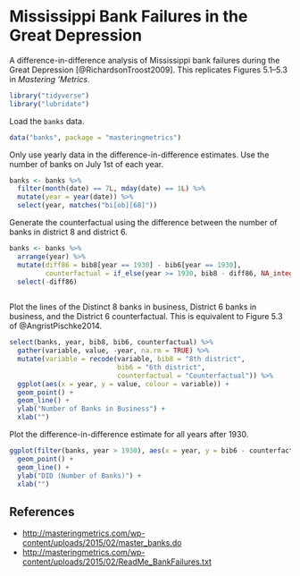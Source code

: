 # Mississippi Bank Failures in the Great Depression

A difference-in-difference analysis of Mississippi bank failures during the Great Depression [@RichardsonTroost2009].
This replicates Figures 5.1--5.3 in *Mastering 'Metrics*.

```r
library("tidyverse")
library("lubridate")
```

Load the `banks` data.
```r
data("banks", package = "masteringmetrics")
```

Only use yearly data in the difference-in-difference estimates.
Use the number of banks on July 1st of each year.
```r
banks <- banks %>%
  filter(month(date) == 7L, mday(date) == 1L) %>%
  mutate(year = year(date)) %>%
  select(year, matches("bi[ob][68]"))
```
Generate the counterfactual using the difference between the number of banks in district 8 and district 6.
```r
banks <- banks %>%
  arrange(year) %>%
  mutate(diff86 = bib8[year == 1930] - bib6[year == 1930],
         counterfactual = if_else(year >= 1930, bib8 - diff86, NA_integer_)) %>%
  select(-diff86)
         
```

Plot the lines of the Distinct 8 banks in business, District 6 banks in business, and the District 6 counterfactual. 
This is equivalent to Figure 5.3 of @AngristPischke2014.
```r
select(banks, year, bib8, bib6, counterfactual) %>%
  gather(variable, value, -year, na.rm = TRUE) %>%
  mutate(variable = recode(variable, bib8 = "8th district",
                           bib6 = "6th district",
                           counterfactual = "Counterfactual")) %>%
  ggplot(aes(x = year, y = value, colour = variable)) +
  geom_point() +
  geom_line() +
  ylab("Number of Banks in Business") +
  xlab("")
```

Plot the difference-in-difference estimate for all years after 1930.
```r
ggplot(filter(banks, year > 1930), aes(x = year, y = bib6 - counterfactual)) +
  geom_point() +
  geom_line() +
  ylab("DID (Number of Banks)") +
  xlab("")
```

## References

- <http://masteringmetrics.com/wp-content/uploads/2015/02/master_banks.do>
- <http://masteringmetrics.com/wp-content/uploads/2015/02/ReadMe_BankFailures.txt>
```r
```
